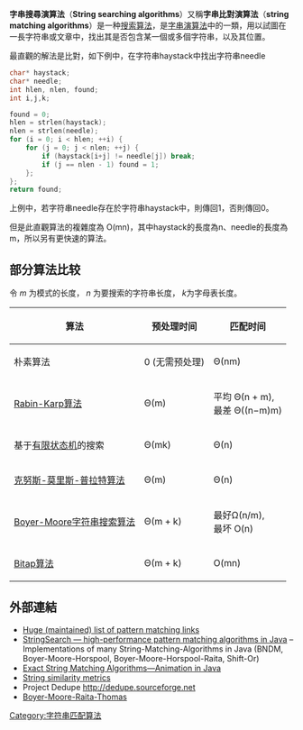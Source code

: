 {{noteTA
|T=zh-hans:字符串搜索算法; zh-hant:字串搜尋演算法;
|G1=IT
}}
'''字串搜尋演算法'''（'''String searching algorithms'''）又稱'''字串比對演算法'''（'''string matching algorithms'''）是一种[[搜索_(计算机)|搜索]][[算法|算法]]，是[[字串演算法|字串演算法]]中的一類，用以試圖在一長字符串或文章中，找出其是否包含某一個或多個字符串，以及其位置。

最直觀的解法是比對，如下例中，在字符串haystack中找出字符串needle
<syntaxhighlight lang="c">
char* haystack;
char* needle;
int hlen, nlen, found;
int i,j,k;

found = 0;
hlen = strlen(haystack);
nlen = strlen(needle);
for (i = 0; i < hlen; ++i) {
    for (j = 0; j < nlen; ++j) {
        if (haystack[i+j] != needle[j]) break;
        if (j == nlen - 1) found = 1;
    };
};
return found;
</syntaxhighlight>
上例中，若字符串needle存在於字符串haystack中，則傳回1，否則傳回0。

但是此直觀算法的複雜度為 O(mn)，其中haystack的長度為n、needle的長度為m，所以另有更快速的算法。

== 部分算法比较 ==
令 ''m'' 为模式的长度， ''n'' 为要搜索的字符串长度， ''k''为字母表长度。

{| class="wikitable"
|-
! 算法
! 预处理时间
! 匹配时间
|-
! 朴素算法
| 0 <!-- that is a zero, not an O --> (无需预处理)
| Θ(nm)
|-
! [[Rabin-Karp算法|Rabin-Karp算法]]
| Θ(m)
| 平均 Θ(n + m),<br/>最差 Θ((n−m)m)
|-
! 基于[[有限状态机|有限状态机]]的搜索
| Θ(mk)
| Θ(n)
|-
! [[克努斯-莫里斯-普拉特算法|克努斯-莫里斯-普拉特算法]]
| Θ(m)
| Θ(n)
|-
! [[Boyer-Moore字符串搜索算法|Boyer-Moore字符串搜索算法]]
| Θ(m + k)
| 最好Ω(n/m),<br/>最坏 O(n)
|-
! [[Bitap算法|Bitap算法]]
| Θ(m + k)
| O(mn)
|}

==外部連結==
*[http://www.cs.ucr.edu/%7Estelo/pattern.html Huge (maintained) list of pattern matching links]{{Wayback|url=http://www.cs.ucr.edu/%7Estelo/pattern.html |date=20090323134808 }}
*[http://johannburkard.de/software/stringsearch/ StringSearch — high-performance pattern matching algorithms in Java]{{Dead link}} – Implementations of many String-Matching-Algorithms in Java (BNDM, Boyer-Moore-Horspool, Boyer-Moore-Horspool-Raita, Shift-Or)
*[http://www-igm.univ-mlv.fr/~lecroq/string/index.html Exact String Matching Algorithms—Animation in Java]{{Wayback|url=http://www-igm.univ-mlv.fr/~lecroq/string/index.html |date=20090918081336 }}
*[https://web.archive.org/web/20070718051302/http://www.dcs.shef.ac.uk/~sam/stringmetrics.html String similarity metrics]
*Project Dedupe http://dedupe.sourceforge.net{{dead link|date=2017年12月 |bot=InternetArchiveBot |fix-attempted=yes }}
*[https://web.archive.org/web/20070630034621/http://www.concentric.net/~Ttwang/tech/stringscan.htm Boyer-Moore-Raita-Thomas]

{{字符串}}
[[Category:字符串匹配算法|Category:字符串匹配算法]]